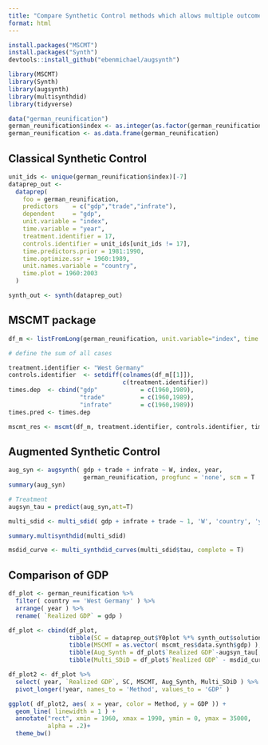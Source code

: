 ```yaml
---
title: "Compare Synthetic Control methods which allows multiple outcomes"
format: html
---
```


```r
install.packages("MSCMT")
install.packages("Synth")
devtools::install_github("ebenmichael/augsynth")
```


```r
library(MSCMT)
library(Synth)
library(augsynth)
library(multisynthdid)
library(tidyverse)
```

```r
data("german_reunification")
german_reunification$index <- as.integer(as.factor(german_reunification$country) )
german_reunification <- as.data.frame(german_reunification)
```

## Classical Synthetic Control

```r
unit_ids <- unique(german_reunification$index)[-7]
dataprep_out <-
  dataprep(
    foo = german_reunification,
    predictors    = c("gdp","trade","infrate"),
    dependent     = "gdp",
    unit.variable = "index",
    time.variable = "year",
    treatment.identifier = 17,
    controls.identifier = unit_ids[unit_ids != 17],
    time.predictors.prior = 1981:1990,
    time.optimize.ssr = 1960:1989,
    unit.names.variable = "country",
    time.plot = 1960:2003
  )

synth_out <- synth(dataprep_out)
```

## MSCMT package

```r
df_m <- listFromLong(german_reunification, unit.variable="index", time.variable="year", unit.names.variable="country")

# define the sum of all cases

treatment.identifier <- "West Germany"
controls.identifier  <- setdiff(colnames(df_m[[1]]),
                                c(treatment.identifier))
times.dep  <- cbind("gdp"            = c(1960,1989),
                    "trade"          = c(1960,1989),
                    "infrate"        = c(1960,1989))
times.pred <- times.dep

mscmt_res <- mscmt(df_m, treatment.identifier, controls.identifier, times.dep, times.pred, seed=1)
```

## Augmented Synthetic Control

```r

aug_syn <- augsynth( gdp + trade + infrate ~ W, index, year, 
                     german_reunification, progfunc = 'none', scm = T  )
summary(aug_syn)

# Treatment
augsyn_tau = predict(aug_syn,att=T)
```
```r
multi_sdid <- multi_sdid( gdp + infrate + trade ~ 1, 'W', 'country', 'year', german_reunification )

summary.multisynthdid(multi_sdid)

msdid_curve <- multi_synthdid_curves(multi_sdid$tau, complete = T)
```

## Comparison of GDP

```r
df_plot <- german_reunification %>% 
  filter( country == 'West Germany' ) %>% 
  arrange( year ) %>% 
  rename( `Realized GDP` = gdp )

df_plot <- cbind(df_plot,
                 tibble(SC = dataprep_out$Y0plot %*% synth_out$solution.w ),
                 tibble(MSCMT = as.vector( mscmt_res$data.synth$gdp) ),
                 tibble(Aug_Synth = df_plot$`Realized GDP`-augsyn_tau[,1] ),
                 tibble(Multi_SDiD = df_plot$`Realized GDP` - msdid_curve$tau_curve[1,]) )

df_plot2 <- df_plot %>% 
  select( year, `Realized GDP`, SC, MSCMT, Aug_Synth, Multi_SDiD ) %>%  #
  pivot_longer(!year, names_to = 'Method', values_to = 'GDP' )

ggplot( df_plot2, aes( x = year, color = Method, y = GDP )) + 
  geom_line( linewidth = 1 ) +
  annotate("rect", xmin = 1960, xmax = 1990, ymin = 0, ymax = 35000,
           alpha = .2)+
  theme_bw()
```